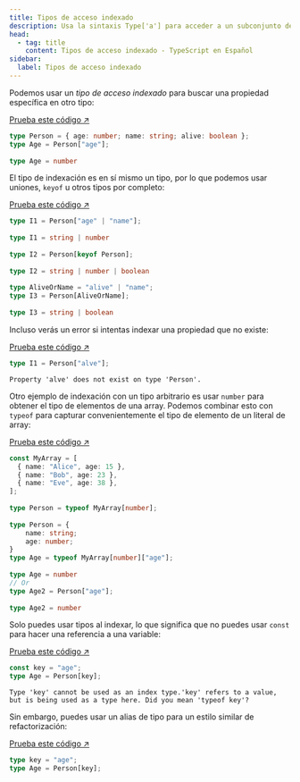 ```yaml
---
title: Tipos de acceso indexado
description: Usa la sintaxis Type['a'] para acceder a un subconjunto de un tipo.
head:
  - tag: title
    content: Tipos de acceso indexado - TypeScript en Español
sidebar:
  label: Tipos de acceso indexado
---
```



Podemos usar un *tipo de acceso indexado* para buscar una propiedad específica en otro tipo:

<TopBanner />

[Prueba este código ↗](https://www.typescriptlang.org/play#code/C4TwDgpgBAChBOBnA9gOygXigbygQwHMIAuKVAVwFsAjBAbjL0pKkWHgEtUCG8AbDgDcW1ZMj4Q86AL50AUKEhQAgkUywEKVAG0ARIQi6AuvID0pqJYB6AfiA)

```ts
type Person = { age: number; name: string; alive: boolean };
type Age = Person["age"];
     
type Age = number
```

El tipo de indexación es en sí mismo un tipo, por lo que podemos usar uniones, `keyof` u otros tipos por completo:

[Prueba este código ↗](https://www.typescriptlang.org/play#code/C4TwDgpgBAChBOBnA9gOygXigbygQwHMIAuKVAVwFsAjBAbjL0pKkWHgEtUCG8AbDgDcW1ZMj4Q86AL50AUAHoFUALRqAxuWBqVc0JCgBJAIyZYCFKgDaAIkIQbUAD5QbqJg4C68pVD8A9AH45PXBoQwAmMzgkNCsAawgQZAAzc1jUb0VlAODQgwBBAWEAeXgAOQ8zO2KHZ1d3Zht5fXCAZmiLOKKhCDLK5izfXKA)

```ts
type I1 = Person["age" | "name"];
     
type I1 = string | number
 
type I2 = Person[keyof Person];
     
type I2 = string | number | boolean
 
type AliveOrName = "alive" | "name";
type I3 = Person[AliveOrName];
     
type I3 = string | boolean
```

Incluso verás un error si intentas indexar una propiedad que no existe:

[Prueba este código ↗](https://www.typescriptlang.org/play#code/PTAEAEFMCdoe2gZwFygEwGYME4BQAXATwAdJQAFGROAO1AF5QBvUAQwHNJUaBXAWwBGMANygarPl1CJ80AJY12o1gBs5ANykC4cFZFZ0AvsNwhQAWksBjHvkvmCJMgEkAjAwpVaAbQBEqzV8AXWEgA)

```ts
type I1 = Person["alve"];
```

```text {filename="Error generado"}
Property 'alve' does not exist on type 'Person'.
```

Otro ejemplo de indexación con un tipo arbitrario es usar `number` para obtener el tipo de elementos de una array.
Podemos combinar esto con `typeof` para capturar convenientemente el tipo de elemento de un literal de array:

[Prueba este código ↗](https://www.typescriptlang.org/play#code/MYewdgzgLgBAsgTwIICcUEMEwLwwNoBQMMA3jGOgLYCmAXDAERIA2AlsNQwDQzoDmdGAEYArDAC+XIqXJVBDAEIgARt14D6AJgDMEqcTIUa9BgFEAbpx79B2gBx6CAXQDcBAlAQAHajAAK1CgQ4Dgwnj4gAGbwyGiYeGAArpTKga4EAPQZxDAAegD8Ht6+SAKh4dRRMagYCAnJqShOeAw2DOlZOQWZ2QDyKEU+MKXUmqEBQeAtbR3ZxAVAA)

```ts
const MyArray = [
  { name: "Alice", age: 15 },
  { name: "Bob", age: 23 },
  { name: "Eve", age: 38 },
];
 
type Person = typeof MyArray[number];
       
type Person = {
    name: string;
    age: number;
}
type Age = typeof MyArray[number]["age"];
     
type Age = number
// Or
type Age2 = Person["age"];
      
type Age2 = number
```

Solo puedes usar tipos al indexar, lo que significa que no puedes usar `const` para hacer una referencia a una variable:

[Prueba este código ↗](https://www.typescriptlang.org/play#code/PTAEAEFMCdoe2gZwFygEwFYDMAOdB2AFgE4AoAFwE8AHSUABRkTgDtQBeUAb1AEMBzSKhYBXALYAjGAG5QLXmKGhE5aAEsW-WbwA2agG5KJcODsi82AX2mkQoALSOAxiPKP7pJ6xWgA1pEoOUAAiAUhgmypaUABBQSDGJFYAbX9KAF1pIA)

```ts
const key = "age";
type Age = Person[key];
```

```text {filename="Error generado"}
Type 'key' cannot be used as an index type.'key' refers to a value, but is being used as a type here. Did you mean 'typeof key'?
```

Sin embargo, puedes usar un alias de tipo para un estilo similar de refactorización:

[Prueba este código ↗](https://www.typescriptlang.org/play#code/C4TwDgpgBAChBOBnA9gOygXigbygQwHMIAuKVAVwFsAjBAbjL0pKkWHgEtUCG8AbDgDcW1ZMj4Q86AL50AUAHoFUALRqAxuWBqVc0JCgBrCCExQARIQjn5+6AEEiZuEjQBtYyAC6dIA)

```ts
type key = "age";
type Age = Person[key];
```

<BottomBanner />
